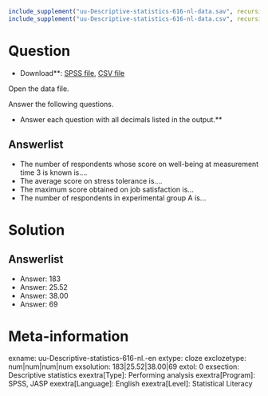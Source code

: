 ```r
include_supplement("uu-Descriptive-statistics-616-nl-data.sav", recursive = TRUE)
include_supplement("uu-Descriptive-statistics-616-nl-data.csv", recursive = TRUE)
```

Question
========

* Download**: [SPSS file](uu-Descriptive-statistics-616-nl-data.sav), [CSV file](uu-Descriptive-statistics-616-nl-data.csv)

Open the data file.

Answer the following questions.

* Answer each question with all decimals listed in the output.**

Answerlist
----------
* The number of respondents whose score on well-being at measurement time 3 is known is....
* The average score on stress tolerance is....
* The maximum score obtained on job satisfaction is...
* The number of respondents in experimental group A is...

Solution
========

Answerlist
----------
* Answer: 183
* Answer: 25.52
* Answer: 38.00
* Answer: 69

Meta-information
================
exname: uu-Descriptive-statistics-616-nl.-en
extype: cloze
exclozetype: num|num|num|num
exsolution: 183|25.52|38.00|69
extol: 0
exsection: Descriptive statistics
exextra[Type]: Performing analysis
exextra[Program]: SPSS, JASP
exextra[Language]: English
exextra[Level]: Statistical Literacy
